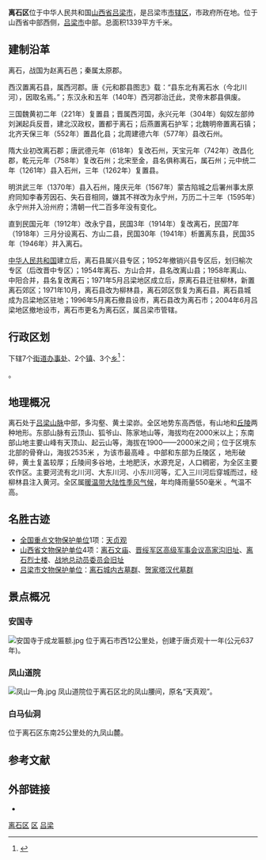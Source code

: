 {{Unreferenced|time=2019-12-24T04:01:45+00:00}}
{{Infobox China County
|Belong = [[山西省|山西省]][[吕梁市|吕梁市]]
|Photo = File:离石一隅.JPG
|Photoname = 离石一隅
}}

'''离石区'''位于中华人民共和国[[山西省|山西省]][[吕梁市|吕梁市]]，是吕梁市[[市辖区|市辖区]]，市政府所在地。位于山西省中部西侧，[[吕梁市|吕梁市]]中部。总面积1339平方千米。

==建制沿革==
离石，战国为赵离石邑；秦属太原郡。

西汉置离石县，属西河郡。唐《元和郡县图志》载：“县东北有离石水（今北川河），因取名焉。”；东汉永和五年（140年）西河郡治迁此，灵帝末郡县俱废。

三国魏黄初二年（221年）复置县；晋属西河国，永兴元年（304年）匈奴左部帅刘渊起兵反晋，建北汉政权，置都于离石；后燕置离石护军；北魏明帝置离石镇；北齐天保三年（552年）置昌化县；北周建德六年（577年）县改石州。

隋大业初改离石郡；唐武德元年（618年）复改石州，天宝元年（742年）改昌化郡，乾元元年（758年）复改石州；北宋至金，县名俱称离石，属石州；元中统二年（1261年）县入石州，三年（1262年）复置县。

明洪武三年（1370年）县入石州，隆庆元年（1567年）蒙古陷城之后署州事太原府同知李春芳因石、失石音相同，嫌其不祥改为永宁州，万历二十三年（1595年）永宁州并入汾州府；清朝一代二百多年没有变化。

直到民国元年（1912年）改永宁县，民国3年（1914年）复改离石，民国7年（1918年）三月分设离石、方山二县，民国30年（1941年）析置离东县，民国35年（1946年）并入离石。

[[中华人民共和国|中华人民共和国]]建立后，离石县属兴县专区；1952年撤销兴县专区后，划归榆次专区（后改晋中专区）；1954年离石、方山合并，县名改离山县；1958年离山、中阳合并，县名复改离石；1971年5月吕梁地区成立后，原离石县迁驻柳林，新置离石郊区；1971年10月，离石县改为柳林县，离石郊区恢复为离石县，离石县城成为吕梁地区驻地；1996年5月离石撤县设市，离石县改为离石市；2004年6月吕梁地区撤地设市，离石市更名为离石区，属吕梁市管辖。

== 行政区划 ==
{{PAGENAMEBASE}}下辖7个[[街道办事处|街道办事处]]、2个[[行政建制镇|镇]]、3个[[乡_(中华人民共和国)|乡]]<ref>{{PRC admin/ref sgc|14/11/02}}</ref>：

{{PRC admin/children|14/11/02}}。

==地理概况==
离石处于[[吕梁山脉|吕梁山脉]]中部，多沟壑、黄土梁峁。全区地势东高西低，有山地和[[丘陵|丘陵]]两种地形。东部山脉有云顶山、狐爷山、陈家地山等，海拔均在2000米以上；东南部山地主要山峰有天顶山、起云山等，海拔在1900——2000米之间；位于区境东北部的骨脊山，海拔2535米 ，为该市最高峰 。中部和东部为丘陵区 ，地形破碎，黄土复盖较厚；丘陵间多谷地，土地肥沃，水源充足，人口稠密，为全区主要农作区。主要河流有北川河、大东川河、小东川河等，汇入三川河后穿城而过，经柳林县注入黄河。全区属[[暖温带大陆性季风气候|暖温带大陆性季风气候]]，年均降雨量550毫米 。气温不高。

==名胜古迹==
{{main|离石区各级文物保护单位列表}}
*[[全国重点文物保护单位|全国重点文物保护单位]]1项：[[天贞观|天贞观]]
*[[山西省文物保护单位|山西省文物保护单位]]4项：[[离石文庙|离石文庙]]、[[晋绥军区高级军事会议高家沟旧址|晋绥军区高级军事会议高家沟旧址]]、[[离石烈士楼|离石烈士楼]]、[[战地总动员委员会旧址|战地总动员委员会旧址]]
*[[吕梁市文物保护单位|吕梁市文物保护单位]]：[[离石城内古墓群|离石城内古墓群]]、[[贺家塔汉代墓群|贺家塔汉代墓群]]

==景点概况==
=== 安国寺 ===
[[File:安国寺于成龙匾额.jpg|thumb]]
位于离石市西12公里处，创建于唐贞观十一年(公元637年)。
=== 凤山道院 ===
[[File:凤山一角.jpg|thumb]]
凤山道院位于离石区北的凤山腰间，原名“天真观”。
=== 白马仙洞 ===
位于离石区东南25公里处的九凤山麓。

== 参考文献 ==
{{Wikisource|民政部关于山西省撤销离石县设立离石市的批复}}
{{reflist}}

== 外部链接 ==
* {{Official website|http://www.lishi.gov.cn/|name=吕梁市离石区人民政府门户网站}}

{{吕梁市离石区行政区划}}
{{吕梁市行政区划}}
{{山西行政区划}}

[[Category:离石区|]]
[[Category:吕梁区县市|区]]
[[Category:山西市辖区|吕梁]]